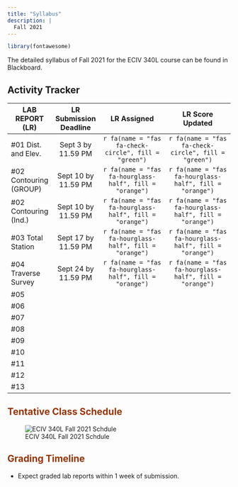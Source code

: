 ```yaml
---
title: "Syllabus"
description: |
  Fall 2021
---
```


```r
library(fontawesome)
```

The detailed syllabus of Fall 2021 for the ECIV 340L course can be found in Blackboard.

## Activity Tracker

| LAB REPORT (LR)         | LR Submission Deadline |                       LR Assigned                       |                    LR Score Updated                     |
|-------------------------|:----------------------:|:-------------------------------------------------------:|:-------------------------------------------------------:|
| \#01 Dist. and Elev.    |   Sept 3 by 11.59 PM   | `r fa(name = "fas fa-check-circle", fill = "green")`    | `r fa(name = "fas fa-check-circle", fill = "green")`    |
| \#02 Contouring (GROUP) |  Sept 10 by 11.59 PM   | `r fa(name = "fas fa-hourglass-half", fill = "orange")` | `r fa(name = "fas fa-hourglass-half", fill = "orange")` |
| \#02 Contouring (Ind.)  |  Sept 10 by 11.59 PM   | `r fa(name = "fas fa-hourglass-half", fill = "orange")` | `r fa(name = "fas fa-hourglass-half", fill = "orange")` |
| \#03 Total Station      |  Sept 17 by 11.59 PM   | `r fa(name = "fas fa-hourglass-half", fill = "orange")` | `r fa(name = "fas fa-hourglass-half", fill = "orange")` |
| \#04 Traverse Survey    |  Sept 24 by 11.59 PM   | `r fa(name = "fas fa-hourglass-half", fill = "orange")` | `r fa(name = "fas fa-hourglass-half", fill = "orange")` |
| \#05                    |                        |                                                         |                                                         |
| \#06                    |                        |                                                         |                                                         |
| \#07                    |                        |                                                         |                                                         |
| \#08                    |                        |                                                         |                                                         |
| \#09                    |                        |                                                         |                                                         |
| \#10                    |                        |                                                         |                                                         |
| \#11                    |                        |                                                         |                                                         |
| \#12                    |                        |                                                         |                                                         |
| \#13                    |                        |                                                         |                                                         |

## <font color="993300">Tentative Class Schedule</font>

![ECIV 340L Fall 2021 Schdule](schedule.PNG)

## <font color="993300">Grading Timeline</font>

-   Expect graded lab reports within 1 week of submission.
